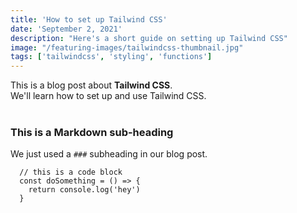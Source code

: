 ```yaml
---
title: 'How to set up Tailwind CSS'
date: 'September 2, 2021'
description: "Here's a short guide on setting up Tailwind CSS"
image: "/featuring-images/tailwindcss-thumbnail.jpg"
tags: ['tailwindcss', 'styling', 'functions']
---
```


<div>
  This is a blog post about <strong>Tailwind CSS</strong>. <br/>
  We'll learn how to set up and use Tailwind CSS.
</div>

<br/>

### This is a Markdown sub-heading
We just used a `###` subheading in our blog post.



```
  // this is a code block
  const doSomething = () => {
    return console.log('hey')
  }
```
